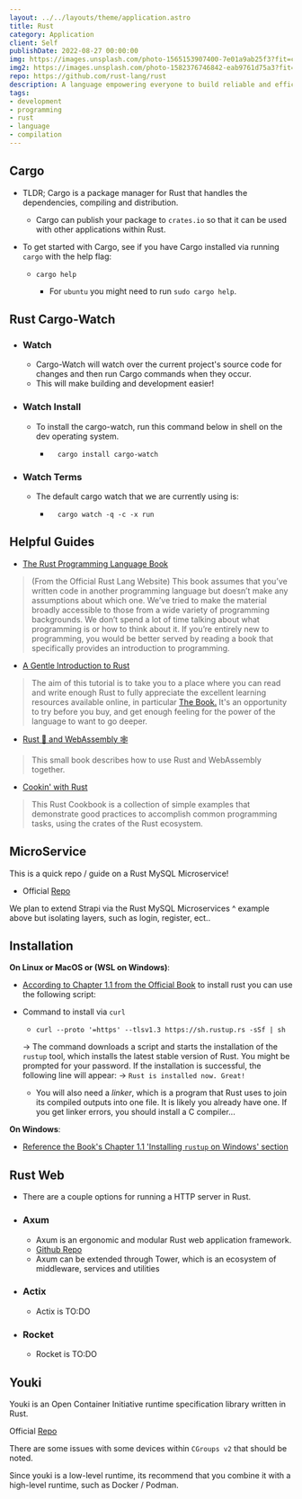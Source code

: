 ```yaml
---
layout: ../../layouts/theme/application.astro
title: Rust
category: Application
client: Self
publishDate: 2022-08-27 00:00:00
img: https://images.unsplash.com/photo-1565153907400-7e01a9ab25f3?fit=crop&w=1400&h=700&q=75
img2: https://images.unsplash.com/photo-1582376746842-eab9761d75a3?fit=crop&w=1400&h=700&q=75
repo: https://github.com/rust-lang/rust
description: A language empowering everyone to build reliable and efficient software.
tags:
- development
- programming
- rust
- language
- compilation
---
```



## Cargo

- TLDR; Cargo is a package manager for Rust that handles the dependencies, compiling and distribution.
  - Cargo can publish your package to `crates.io` so that it can be used with other applications within Rust.
- To get started with Cargo, see if you have Cargo installed via running `cargo` with the help flag:

  - ```shell
    cargo help 
    ```
  
    - For `ubuntu` you might need to run `sudo cargo help`.

## Rust Cargo-Watch

- ### Watch

  - Cargo-Watch will watch over the current project's source code for changes and then run Cargo commands when they occur.
  - This will make building and development easier!

- ### Watch Install

  - To install the cargo-watch, run this command below in shell on the dev operating system.

    - ```shell
        cargo install cargo-watch
        ```

- ### Watch Terms

  - The default cargo watch that we are currently using is:

    - ```shell
        cargo watch -q -c -x run
        ```

## Helpful Guides

- [The Rust Programming Language Book](https://doc.rust-lang.org/stable/book/title-page.html)

> (From the Official Rust Lang Website)
> This book assumes that you’ve written code in another programming language but doesn’t
> make any assumptions about which one. We’ve tried to make the material broadly accessible
> to those from a wide variety of programming backgrounds. We don’t spend a lot of time talking
> about what programming is or how to think about it. If you’re entirely new to programming, you
> would be better served by reading a book that specifically provides an introduction to programming.

- [A Gentle Introduction to Rust](https://stevedonovan.github.io/rust-gentle-intro/)

> The aim of this tutorial is to take you to a place where you can read and write enough Rust to
> fully appreciate the excellent learning resources available online, in particular
> [The Book.](https://doc.rust-lang.org/stable/book/title-page.html)
> It's an opportunity to try before you buy, and get enough feeling for the power of the language to want to go deeper.

- [Rust 🦀 and WebAssembly 🕸](https://rustwasm.github.io/book/)

> This small book describes how to use Rust and WebAssembly together.

- [Cookin' with Rust](https://rust-lang-nursery.github.io/rust-cookbook/intro.html)

> This Rust Cookbook is a collection of simple examples that demonstrate good practices to accomplish common
> programming tasks, using the crates of the Rust ecosystem.

## MicroService

This is a quick repo / guide on a Rust MySQL Microservice!

- Official [Repo](https://github.com/second-state/microservice-rust-mysql)

We plan to extend Strapi via the Rust MySQL Microservices ^ example above but isolating layers, such as login, register, ect..

## Installation

**On Linux or MacOS or (WSL on Windows)**:

- [According to Chapter 1.1 from the Official Book](https://doc.rust-lang.org/stable/book/ch01-01-installation.html) to install rust you can use the following script:

- Command to install via `curl`

  - ```shell
    curl --proto '=https' --tlsv1.3 https://sh.rustup.rs -sSf | sh
    ```

  -> The command downloads a script and starts the installation of the `rustup` tool, which installs the latest stable version of Rust. You might be prompted for your password. If the installation is successful, the following line will appear:
    -> ```Rust is installed now. Great!```
  - You will also need a *linker*, which is a program that Rust uses to join its compiled outputs into one file. It is likely you already have one. If you get linker errors, you should install a C compiler...

**On Windows**:

- [Reference the Book's Chapter 1.1 'Installing `rustup` on Windows' section](https://doc.rust-lang.org/stable/book/ch01-01-installation.html#installing-rustup-on-windows)

## Rust Web

- There are a couple options for running a HTTP server in Rust.

- ### Axum
  
  - Axum is an ergonomic and modular Rust web application framework.
  - [Github Repo](https://github.com/tokio-rs/axum)
  - Axum can be extended through Tower, which is an ecosystem of middleware, services and utilities

- ### Actix

  - Actix is TO:DO

- ### Rocket

  - Rocket is TO:DO

## Youki

Youki is an Open Container Initiative runtime specification library written in Rust.

Official [Repo](https://github.com/opencontainers/youki)

There are some issues with some devices within `CGroups v2` that should be noted.

Since youki is a low-level runtime, its recommend that you combine it with a high-level runtime, such as Docker / Podman.
